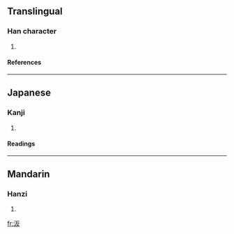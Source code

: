 ==Translingual==
===Han character===
{{Han char|rn=85|rad=水|as=04|sn=7|four=3114<sub>7</sub>|canj=水竹水 (EHE)}}
# {{defn|Han|sort=水04}}
====References====
{{Han ref|kx=0608.040|dkj=17164|dj=1001.080|hdz=31568.020|uh=6C73|ud=27763|bh=CB5A|bd=52058}}

----
==Japanese==
===Kanji===
{{ja-kanji|grade=|rs=水04}}
# {{defn|Japanese}} 
====Readings====
{{ja-readings|on=[[へん]] (hen), [[べん]] (ben)|kun=}}

----
==Mandarin==
===Hanzi===
{{cmn-hanzi|pin=[[biàn]] ([[bian4]])|wg=pien<sup>4</sup>}}
# {{defn|Mandarin}}

[[fr:汳]]